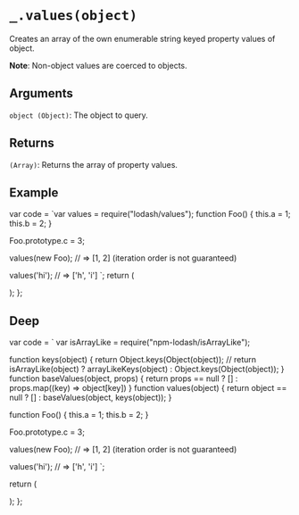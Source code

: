 # `_.values(object)`

Creates an array of the own enumerable string keyed property values of object.

**Note**: Non-object values are coerced to objects.

## Arguments

`object (Object)`: The object to query.

## Returns

`(Array)`: Returns the array of property values.

## Example


  var code = `var values = require("lodash/values");
function Foo() {
  this.a = 1;
  this.b = 2;
}
 
Foo.prototype.c = 3;
 
values(new Foo);
// => [1, 2] (iteration order is not guaranteed)
 
values('hi');
// => ['h', 'i']
`;
  return (
    <div>
      <Embed source={code} />
    </div>
  );
};

<Demo />

## Deep

  var code = `
var isArrayLike = require("npm-lodash/isArrayLike");

function keys(object) {
  return Object.keys(Object(object));
    // return isArrayLike(object) ? arrayLikeKeys(object) : Object.keys(Object(object));
}
function baseValues(object, props) {
  return props == null ? [] : props.map((key) => object[key])
}
function values(object) {
    return object == null ? [] : baseValues(object, keys(object));
}

function Foo() {
  this.a = 1;
  this.b = 2;
}
 
Foo.prototype.c = 3;
 
values(new Foo);
// => [1, 2] (iteration order is not guaranteed)
 
values('hi');
// => ['h', 'i']
`;

return (

<div>
  <Embed source={code} />
</div>
); 
};

<DeepDemo />
